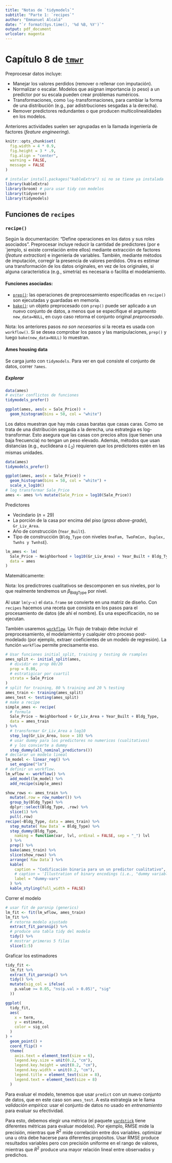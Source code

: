 ```yaml
---
title: "Notas de `tidymodels`"
subtitle: "Parte 1: `recipes`"
author: "Emmanuel Alcalá"
date: "`r format(Sys.time(), '%d %B, %Y')`"
output: pdf_document
urlcolor: magenta
---
```


# Capítulo 8 de [`tmwr`](https://www.tmwr.org/recipes.html)

Preprocesar datos incluye:

- Manejar los valores perdidos (remover o rellenar con imputación).
- Normalizar o escalar. Modelos que asignan importancia (o peso) a un predictor por su escala pueden crear problemas numéricos. 
- Transformaciones, como `log-`transformaciones, para cambiar la forma de una distribución (e.g., par adistrbuciones sesgadas a la derecha).
- Remover predictores redundantes o que producen multicolinealidades en los modelos.

Anteriores actividades suelen ser agrupadas en la llamada ingeniería de factores (*feature engineering*).

```r
knitr::opts_chunk$set(
  fig.width = 4 * 0.9,
  fig.height = 3 * .9,
  fig.align = "center",
  warning = FALSE,
  message = FALSE
)

# instalar install.packages("kableExtra") si no se tiene ya instalada
library(kableExtra)
library(broom) # para usar tidy con modelos
library(tidyverse)
library(tidymodels)
```

## Funciones de `recipes`

### `recipe()`

Según la documentación: "Define operaciones en los datos y sus roles asociados". Preprocesar incluye reducir la cantidad de predictores (por e´jemplo, si existe correlación entre ellos) mediante extracción de factores (*feature extraction*) e ingeniería de variables. También, mediante métodos de imputación, corregir la presencia de valores perdidos. Otra es estimar una transformación de los datos originales, en vez de los originales, si alguna característica (e.g., simetría) es necesaria o facilita el modelamiento.

#### Funciones asociadas: 

- [`prep()`](https://recipes.tidymodels.org/reference/prep.html): las operaciones de preprocesamiento especificadas en `recipe()` son ejecutadas y guardadas en memoria.
- [`bake()`](https://recipes.tidymodels.org/reference/bake.html): un objeto preprocesado con `prep()` puede ser aplicado a un nuevo conjunto de datos, a menos que se especifique el argumento `new_data=NULL`, en cuyo caso retorna el conjunto original *preprocesado*.

Nota: los anteriores pasos *no son necesarios* si la receta es usada con `workflow()`. Si se desea comprobar los pasos y las manipulaciones, `prep()` y luego `bake(new_data=NULL)` lo muestran. 

#### Ames housing data

Se carga junto con `tidymodels`. Para ver en qué consiste el conjunto de datos, correr `?ames`. 

##### Explorar

```r
data(ames)
# evitar conflictos de funciones
tidymodels_prefer()

ggplot(ames, aes(x = Sale_Price)) +
  geom_histogram(bins = 50, col = "white")
```

Los datos muestran que hay más casas baratas que casas caras. Como se trata de una distribución sesgada a la derecha, una estrategia es log-transformar. Esto asegura que las casas con precios altos (que tienen una baja frecuencia) no tengan un peso elevado. Además, métodos que usan distancias (e.g., euclideana o $L_2$) requieren que los predictores estén en las mismas unidades.

```r
data(ames)
tidymodels_prefer()

ggplot(ames, aes(x = Sale_Price)) +
  geom_histogram(bins = 50, col = "white") +
  scale_x_log10()
# log transformar Sale_Price
ames <- ames %>% mutate(Sale_Price = log10(Sale_Price))
```

Predictores

- Vecindario ($n=29$)
- La porción de la casa por encima del piso (*gross above-grade*), `Gr_Liv_Area`.
- Año de construcción (`Year_Built`).
- Tipo de construcción (`Bldg_Type` con niveles `OneFam, TwoFmCon, Duplex, Twnhs y TwnhsE`).

```r
lm_ames <- lm(
  Sale_Price ~ Neighborhood + log10(Gr_Liv_Area) + Year_Built + Bldg_Type,
  data = ames
)
```

Matemáticamente:

\begin{align*}
    \text{Sale Price} = \beta_{\text{Neighborhood}}\text{Neighborhood} &+\\ \beta_{\text{GrLivArea}}\log_{10}(\text{GrLivArea}) &+\\ \beta_{\text{YearBuilt}} \text{YearBuilt} &+\\ \beta_{\text{BldgType}}\text{BldgType}
\end{align*}

Nota: los predictrores cualitativos se descomponen en sus niveles, por lo que realmente tendremos un $\beta_{\text{BldgType}}$ por nivel.

Al usar `lm(y~x)` el `data.frame` se convierte en una matriz de diseño. Con `recipes` hacemos una receta que consista en los pasos para el procesamiento de datos (de ahí el nombre). Es una especificación, no se ejecutan.

También usaremos [`workflow`](https://workflows.tidymodels.org/index.html). Un flujo de trabajo debe incluir el preprocesamiento, el modelamiento y cualquier otro proceso post-modelado (por ejemplo, extraer coeficientes de un modelo de regresión). La función `workflow` permite precisamente eso.

```r
# Usar funciones initial_split, training y testing de rsamples
ames_split <- initial_split(ames,
  # dividir en prop 80/20
  prop = 0.80,
  # estratigicar por cuartil
  strata = Sale_Price
)
# split for training, 80 % training and 20 % testing
ames_train <- training(ames_split)
ames_test <- testing(ames_split)
# make a recipe
simple_ames <- recipe(
  # formula
  Sale_Price ~ Neighborhood + Gr_Liv_Area + Year_Built + Bldg_Type,
  data = ames_train
) %>%
  # transformar Gr_Liv_Area a log10
  step_log(Gr_Liv_Area, base = 10) %>%
  # usar dummy para los predictores no numericos (cualitativos)
  # y los convierte a dummy
  step_dummy(all_nominal_predictors())
# declarar un modelo lineal
lm_model <- linear_reg() %>%
  set_engine("lm")
# definir un workflow.
lm_wflow <- workflow() %>%
  add_model(lm_model) %>%
  add_recipe(simple_ames)
```

```r
show_rows <- ames_train %>%
  mutate(.row = row_number()) %>%
  group_by(Bldg_Type) %>%
  dplyr::select(Bldg_Type, .row) %>%
  slice(1) %>%
  pull(.row)
recipe(~Bldg_Type, data = ames_train) %>%
  step_mutate(`Raw Data` = Bldg_Type) %>%
  step_dummy(Bldg_Type,
    naming = function(var, lvl, ordinal = FALSE, sep = "_") lvl
  ) %>%
  prep() %>%
  bake(ames_train) %>%
  slice(show_rows) %>%
  arrange(`Raw Data`) %>%
  kable(
    caption = "Codificación binaria para un un predictor cualitativo",
    # caption = 'Illustration of binary encodings (i.e., "dummy variables") for a qualitative predictor.',
    label = "dummy-vars"
  ) %>%
  kable_styling(full_width = FALSE)
```

Correr el modelo 

```r
# usar fit de parsnip (generics)
lm_fit <- fit(lm_wflow, ames_train)
lm_fit %>%
  # retorna modelo ajustado
  extract_fit_parsnip() %>%
  # produce una tabla tidy del modelo
  tidy() %>%
  # mostrar primeras 5 filas
  slice(1:5)
```

Graficar los estimadores

```r
tidy_fit <-
  lm_fit %>%
  extract_fit_parsnip() %>%
  tidy() %>%
  mutate(sig_col = ifelse(
    p.value >= 0.05, "ns(p.val > 0.05)", "sig"
  ))

ggplot(
  tidy_fit,
  aes(
    x = term,
    y = estimate,
    color = sig_col
  )
) +
  geom_point() +
  coord_flip() +
  theme(
    axis.text = element_text(size = 6),
    legend.key.size = unit(0.2, "cm"),
    legend.key.height = unit(0.2, "cm"),
    legend.key.width = unit(0.2, "cm"),
    legend.title = element_text(size = 8),
    legend.text = element_text(size = 8)
  )
```

Para evaluar el modelo, tenemos que usar `predict` con un nuevo conjunto de datos, que en este caso son `ames_test`. A esta estrategia se le llama *validación empírica*: usar el conjunto de datos no usado en *entrenamiento* para evaluar su efectividad.

Para esto, debemos elegir una métrica (el paquete [`yardstick`](https://yardstick.tidymodels.org/) tiene diferentes métricas para evaluar modelos). Por ejemplo, RMSE mide la precisión, mientras que $R^2$ mide correlación entre dos variables. optimizar una u otra debe hacerse para diferentes propósitos. Usar RMSE produce resultados variables pero con precisión uniforme en el rango de valores, mientras que $R^2$ produce una mayor relación lineal entre observados y predichos.

```r

```